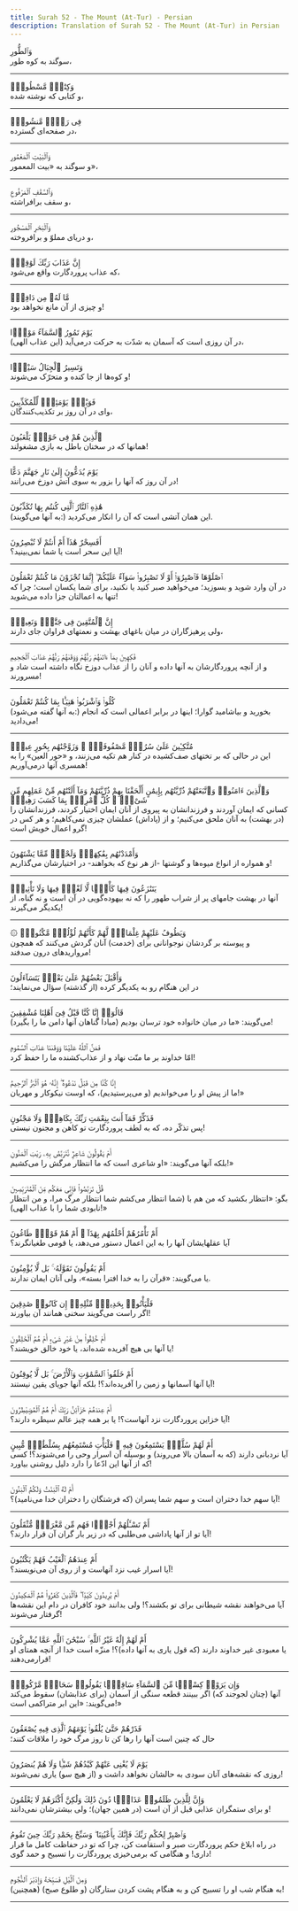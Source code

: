 ```yaml
---
title: Surah 52 - The Mount (At-Tur) - Persian
description: Translation of Surah 52 - The Mount (At-Tur) in Persian
---
```





<Aside type="quran" title="1">
وَٱلطُّورِ
</Aside>

<Aside type="reference" title="1">
سوگند به کوه طور،
</Aside>

---

<Aside type="quran" title="2">
وَكِتَٰبٍۢ مَّسْطُورٍۢ
</Aside>

<Aside type="reference" title="2">
و کتابی که نوشته شده،
</Aside>

---

<Aside type="quran" title="3">
فِى رَقٍّۢ مَّنشُورٍۢ
</Aside>

<Aside type="reference" title="3">
در صفحه‌ای گسترده،
</Aside>

---

<Aside type="quran" title="4">
وَٱلْبَيْتِ ٱلْمَعْمُورِ
</Aside>

<Aside type="reference" title="4">
و سوگند به «بیت المعمور»،
</Aside>

---

<Aside type="quran" title="5">
وَٱلسَّقْفِ ٱلْمَرْفُوعِ
</Aside>

<Aside type="reference" title="5">
و سقف برافراشته،
</Aside>

---

<Aside type="quran" title="6">
وَٱلْبَحْرِ ٱلْمَسْجُورِ
</Aside>

<Aside type="reference" title="6">
و دریای مملوّ و برافروخته،
</Aside>

---

<Aside type="quran" title="7">
إِنَّ عَذَابَ رَبِّكَ لَوَٰقِعٌۭ
</Aside>

<Aside type="reference" title="7">
که عذاب پروردگارت واقع می‌شود،
</Aside>

---

<Aside type="quran" title="8">
مَّا لَهُۥ مِن دَافِعٍۢ
</Aside>

<Aside type="reference" title="8">
و چیزی از آن مانع نخواهد بود!
</Aside>

---

<Aside type="quran" title="9">
يَوْمَ تَمُورُ ٱلسَّمَآءُ مَوْرًۭا
</Aside>

<Aside type="reference" title="9">
(این عذاب الهی) در آن روزی است که آسمان به شدّت به حرکت درمی‌آید،
</Aside>

---

<Aside type="quran" title="10">
وَتَسِيرُ ٱلْجِبَالُ سَيْرًۭا
</Aside>

<Aside type="reference" title="10">
و کوه‌ها از جا کنده و متحرّک می‌شوند!
</Aside>

---

<Aside type="quran" title="11">
فَوَيْلٌۭ يَوْمَئِذٍۢ لِّلْمُكَذِّبِينَ
</Aside>

<Aside type="reference" title="11">
وای در آن روز بر تکذیب‌کنندگان،
</Aside>

---

<Aside type="quran" title="12">
ٱلَّذِينَ هُمْ فِى خَوْضٍۢ يَلْعَبُونَ
</Aside>

<Aside type="reference" title="12">
همانها که در سخنان باطل به بازی مشغولند!
</Aside>

---

<Aside type="quran" title="13">
يَوْمَ يُدَعُّونَ إِلَىٰ نَارِ جَهَنَّمَ دَعًّا
</Aside>

<Aside type="reference" title="13">
در آن روز که آنها را بزور به سوی آتش دوزخ می‌رانند!
</Aside>

---

<Aside type="quran" title="14">
هَٰذِهِ ٱلنَّارُ ٱلَّتِى كُنتُم بِهَا تُكَذِّبُونَ
</Aside>

<Aside type="reference" title="14">
(به آنها می‌گویند:) این همان آتشی است که آن را انکار می‌کردید.
</Aside>

---

<Aside type="quran" title="15">
أَفَسِحْرٌ هَٰذَآ أَمْ أَنتُمْ لَا تُبْصِرُونَ
</Aside>

<Aside type="reference" title="15">
آیا این سحر است یا شما نمی‌بینید؟!
</Aside>

---

<Aside type="quran" title="16">
ٱصْلَوْهَا فَٱصْبِرُوٓا۟ أَوْ لَا تَصْبِرُوا۟ سَوَآءٌ عَلَيْكُمْ ۖ إِنَّمَا تُجْزَوْنَ مَا كُنتُمْ تَعْمَلُونَ
</Aside>

<Aside type="reference" title="16">
در آن وارد شوید و بسوزید؛ می‌خواهید صبر کنید یا نکنید، برای شما یکسان است؛ چرا که تنها به اعمالتان جزا داده می‌شوید!
</Aside>

---

<Aside type="quran" title="17">
إِنَّ ٱلْمُتَّقِينَ فِى جَنَّٰتٍۢ وَنَعِيمٍۢ
</Aside>

<Aside type="reference" title="17">
ولی پرهیزگاران در میان باغهای بهشت و نعمتهای فراوان جای دارند،
</Aside>

---

<Aside type="quran" title="18">
فَٰكِهِينَ بِمَآ ءَاتَىٰهُمْ رَبُّهُمْ وَوَقَىٰهُمْ رَبُّهُمْ عَذَابَ ٱلْجَحِيمِ
</Aside>

<Aside type="reference" title="18">
و از آنچه پروردگارشان به آنها داده و آنان را از عذاب دوزخ نگاه داشته است شاد و مسرورند!
</Aside>

---

<Aside type="quran" title="19">
كُلُوا۟ وَٱشْرَبُوا۟ هَنِيٓـًٔۢا بِمَا كُنتُمْ تَعْمَلُونَ
</Aside>

<Aside type="reference" title="19">
(به آنها گفته می‌شود:) بخورید و بیاشامید گوارا؛ اینها در برابر اعمالی است که انجام می‌دادید!
</Aside>

---

<Aside type="quran" title="20">
مُتَّكِـِٔينَ عَلَىٰ سُرُرٍۢ مَّصْفُوفَةٍۢ ۖ وَزَوَّجْنَٰهُم بِحُورٍ عِينٍۢ
</Aside>

<Aside type="reference" title="20">
این در حالی که بر تختهای صف‌کشیده در کنار هم تکیه می‌زنند، و «حور العین» را به همسری آنها درمی‌آوریم!
</Aside>

---

<Aside type="quran" title="21">
وَٱلَّذِينَ ءَامَنُوا۟ وَٱتَّبَعَتْهُمْ ذُرِّيَّتُهُم بِإِيمَٰنٍ أَلْحَقْنَا بِهِمْ ذُرِّيَّتَهُمْ وَمَآ أَلَتْنَٰهُم مِّنْ عَمَلِهِم مِّن شَىْءٍۢ ۚ كُلُّ ٱمْرِئٍۭ بِمَا كَسَبَ رَهِينٌۭ
</Aside>

<Aside type="reference" title="21">
کسانی که ایمان آوردند و فرزندانشان به پیروی از آنان ایمان اختیار کردند، فرزندانشان را (در بهشت) به آنان ملحق می‌کنیم؛ و از (پاداش) عملشان چیزی نمی‌کاهیم؛ و هر کس در گرو اعمال خویش است!
</Aside>

---

<Aside type="quran" title="22">
وَأَمْدَدْنَٰهُم بِفَٰكِهَةٍۢ وَلَحْمٍۢ مِّمَّا يَشْتَهُونَ
</Aside>

<Aside type="reference" title="22">
و همواره از انواع میوه‌ها و گوشتها -از هر نوع که بخواهند- در اختیارشان می‌گذاریم!
</Aside>

---

<Aside type="quran" title="23">
يَتَنَٰزَعُونَ فِيهَا كَأْسًۭا لَّا لَغْوٌۭ فِيهَا وَلَا تَأْثِيمٌۭ
</Aside>

<Aside type="reference" title="23">
آنها در بهشت جامهای پر از شراب طهور را که نه بیهوده‌گویی در آن است و نه گناه، از یکدیگر می‌گیرند!
</Aside>

---

<Aside type="quran" title="24">
۞ وَيَطُوفُ عَلَيْهِمْ غِلْمَانٌۭ لَّهُمْ كَأَنَّهُمْ لُؤْلُؤٌۭ مَّكْنُونٌۭ
</Aside>

<Aside type="reference" title="24">
و پیوسته بر گردشان نوجوانانی برای (خدمت) آنان گردش می‌کنند که همچون مرواریدهای درون صدفند!
</Aside>

---

<Aside type="quran" title="25">
وَأَقْبَلَ بَعْضُهُمْ عَلَىٰ بَعْضٍۢ يَتَسَآءَلُونَ
</Aside>

<Aside type="reference" title="25">
در این هنگام رو به یکدیگر کرده (از گذشته) سؤال می‌نمایند؛
</Aside>

---

<Aside type="quran" title="26">
قَالُوٓا۟ إِنَّا كُنَّا قَبْلُ فِىٓ أَهْلِنَا مُشْفِقِينَ
</Aside>

<Aside type="reference" title="26">
می‌گویند: «ما در میان خانواده خود ترسان بودیم (مبادا گناهان آنها دامن ما را بگیرد)!
</Aside>

---

<Aside type="quran" title="27">
فَمَنَّ ٱللَّهُ عَلَيْنَا وَوَقَىٰنَا عَذَابَ ٱلسَّمُومِ
</Aside>

<Aside type="reference" title="27">
امّا خداوند بر ما منّت نهاد و از عذاب‌کشنده ما را حفظ کرد!
</Aside>

---

<Aside type="quran" title="28">
إِنَّا كُنَّا مِن قَبْلُ نَدْعُوهُ ۖ إِنَّهُۥ هُوَ ٱلْبَرُّ ٱلرَّحِيمُ
</Aside>

<Aside type="reference" title="28">
ما از پیش او را می‌خواندیم (و می‌پرستیدیم)، که اوست نیکوکار و مهربان!»
</Aside>

---

<Aside type="quran" title="29">
فَذَكِّرْ فَمَآ أَنتَ بِنِعْمَتِ رَبِّكَ بِكَاهِنٍۢ وَلَا مَجْنُونٍ
</Aside>

<Aside type="reference" title="29">
پس تذکّر ده، که به لطف پروردگارت تو کاهن و مجنون نیستی!
</Aside>

---

<Aside type="quran" title="30">
أَمْ يَقُولُونَ شَاعِرٌۭ نَّتَرَبَّصُ بِهِۦ رَيْبَ ٱلْمَنُونِ
</Aside>

<Aside type="reference" title="30">
بلکه آنها می‌گویند: «او شاعری است که ما انتظار مرگش را می‌کشیم!»
</Aside>

---

<Aside type="quran" title="31">
قُلْ تَرَبَّصُوا۟ فَإِنِّى مَعَكُم مِّنَ ٱلْمُتَرَبِّصِينَ
</Aside>

<Aside type="reference" title="31">
بگو: «انتظار بکشید که من هم با (شما انتظار می‌کشم شما انتظار مرگ مرا، و من انتظار نابودی شما را با عذاب الهی)!»
</Aside>

---

<Aside type="quran" title="32">
أَمْ تَأْمُرُهُمْ أَحْلَٰمُهُم بِهَٰذَآ ۚ أَمْ هُمْ قَوْمٌۭ طَاغُونَ
</Aside>

<Aside type="reference" title="32">
آیا عقلهایشان آنها را به این اعمال دستور می‌دهد، یا قومی طغیانگرند؟
</Aside>

---

<Aside type="quran" title="33">
أَمْ يَقُولُونَ تَقَوَّلَهُۥ ۚ بَل لَّا يُؤْمِنُونَ
</Aside>

<Aside type="reference" title="33">
یا می‌گویند: «قرآن را به خدا افترا بسته»، ولی آنان ایمان ندارند.
</Aside>

---

<Aside type="quran" title="34">
فَلْيَأْتُوا۟ بِحَدِيثٍۢ مِّثْلِهِۦٓ إِن كَانُوا۟ صَٰدِقِينَ
</Aside>

<Aside type="reference" title="34">
اگر راست می‌گویند سخنی همانند آن بیاورند!
</Aside>

---

<Aside type="quran" title="35">
أَمْ خُلِقُوا۟ مِنْ غَيْرِ شَىْءٍ أَمْ هُمُ ٱلْخَٰلِقُونَ
</Aside>

<Aside type="reference" title="35">
یا آنها بی هیچ آفریده شده‌اند، یا خود خالق خویشند؟!
</Aside>

---

<Aside type="quran" title="36">
أَمْ خَلَقُوا۟ ٱلسَّمَٰوَٰتِ وَٱلْأَرْضَ ۚ بَل لَّا يُوقِنُونَ
</Aside>

<Aside type="reference" title="36">
آیا آنها آسمانها و زمین را آفریده‌اند؟! بلکه آنها جویای یقین نیستند!
</Aside>

---

<Aside type="quran" title="37">
أَمْ عِندَهُمْ خَزَآئِنُ رَبِّكَ أَمْ هُمُ ٱلْمُصَۣيْطِرُونَ
</Aside>

<Aside type="reference" title="37">
آیا خزاین پروردگارت نزد آنهاست؟! یا بر همه چیز عالم سیطره دارند؟!
</Aside>

---

<Aside type="quran" title="38">
أَمْ لَهُمْ سُلَّمٌۭ يَسْتَمِعُونَ فِيهِ ۖ فَلْيَأْتِ مُسْتَمِعُهُم بِسُلْطَٰنٍۢ مُّبِينٍ
</Aside>

<Aside type="reference" title="38">
آیا نردبانی دارند (که به آسمان بالا می‌روند) و بوسیله آن اسرار وحی را می‌شنوند؟! کسی که از آنها این ادّعا را دارد دلیل روشنی بیاورد!
</Aside>

---

<Aside type="quran" title="39">
أَمْ لَهُ ٱلْبَنَٰتُ وَلَكُمُ ٱلْبَنُونَ
</Aside>

<Aside type="reference" title="39">
آیا سهم خدا دختران است و سهم شما پسران (که فرشتگان را دختران خدا می‌نامید)؟!
</Aside>

---

<Aside type="quran" title="40">
أَمْ تَسْـَٔلُهُمْ أَجْرًۭا فَهُم مِّن مَّغْرَمٍۢ مُّثْقَلُونَ
</Aside>

<Aside type="reference" title="40">
آیا تو از آنها پاداشی می‌طلبی که در زیر بار گران آن قرار دارند؟!
</Aside>

---

<Aside type="quran" title="41">
أَمْ عِندَهُمُ ٱلْغَيْبُ فَهُمْ يَكْتُبُونَ
</Aside>

<Aside type="reference" title="41">
آیا اسرار غیب نزد آنهاست و از روی آن می‌نویسند؟!
</Aside>

---

<Aside type="quran" title="42">
أَمْ يُرِيدُونَ كَيْدًۭا ۖ فَٱلَّذِينَ كَفَرُوا۟ هُمُ ٱلْمَكِيدُونَ
</Aside>

<Aside type="reference" title="42">
آیا می‌خواهند نقشه شیطانی برای تو بکشند؟! ولی بدانند خود کافران در دام این نقشه‌ها گرفتار می‌شوند!
</Aside>

---

<Aside type="quran" title="43">
أَمْ لَهُمْ إِلَٰهٌ غَيْرُ ٱللَّهِ ۚ سُبْحَٰنَ ٱللَّهِ عَمَّا يُشْرِكُونَ
</Aside>

<Aside type="reference" title="43">
یا معبودی غیر خداوند دارند (که قول یاری به آنها داده)؟! منزّه است خدا از آنچه همتای او قرارمی‌دهند!
</Aside>

---

<Aside type="quran" title="44">
وَإِن يَرَوْا۟ كِسْفًۭا مِّنَ ٱلسَّمَآءِ سَاقِطًۭا يَقُولُوا۟ سَحَابٌۭ مَّرْكُومٌۭ
</Aside>

<Aside type="reference" title="44">
آنها (چنان لجوجند که) اگر ببینند قطعه سنگی از آسمان (برای عذابشان) سقوط می‌کند می‌گویند: «این ابر متراکمی است!»
</Aside>

---

<Aside type="quran" title="45">
فَذَرْهُمْ حَتَّىٰ يُلَٰقُوا۟ يَوْمَهُمُ ٱلَّذِى فِيهِ يُصْعَقُونَ
</Aside>

<Aside type="reference" title="45">
حال که چنین است آنها را رها کن تا روز مرگ خود را ملاقات کنند؛
</Aside>

---

<Aside type="quran" title="46">
يَوْمَ لَا يُغْنِى عَنْهُمْ كَيْدُهُمْ شَيْـًۭٔا وَلَا هُمْ يُنصَرُونَ
</Aside>

<Aside type="reference" title="46">
روزی که نقشه‌های آنان سودی به حالشان نخواهد داشت و (از هیچ سو) یاری نمی‌شوند!
</Aside>

---

<Aside type="quran" title="47">
وَإِنَّ لِلَّذِينَ ظَلَمُوا۟ عَذَابًۭا دُونَ ذَٰلِكَ وَلَٰكِنَّ أَكْثَرَهُمْ لَا يَعْلَمُونَ
</Aside>

<Aside type="reference" title="47">
و برای ستمگران عذابی قبل از آن است (در همین جهان)؛ ولی بیشترشان نمی‌دانند!
</Aside>

---

<Aside type="quran" title="48">
وَٱصْبِرْ لِحُكْمِ رَبِّكَ فَإِنَّكَ بِأَعْيُنِنَا ۖ وَسَبِّحْ بِحَمْدِ رَبِّكَ حِينَ تَقُومُ
</Aside>

<Aside type="reference" title="48">
در راه ابلاغ حکم پروردگارت صبر و استقامت کن، چرا که تو در حفاظت کامل ما قرار داری! و هنگامی که برمی‌خیزی پروردگارت را تسبیح و حمد گوی!
</Aside>

---

<Aside type="quran" title="49">
وَمِنَ ٱلَّيْلِ فَسَبِّحْهُ وَإِدْبَٰرَ ٱلنُّجُومِ
</Aside>

<Aside type="reference" title="49">
(همچنین) به هنگام شب او را تسبیح کن و به هنگام پشت کردن ستارگان (و طلوع صبح)!
</Aside>

---
